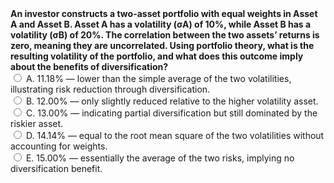 ::: {.question-block}
<form onsubmit="event.preventDefault(); checkAnswer('module3_mcq_q14')" data-correct-answer="A">
<strong style="display: block;">
An investor constructs a two-asset portfolio with equal weights in Asset A and Asset B. 
Asset A has a volatility (σA) of 10%, while Asset B has a volatility (σB) of 20%. 
The correlation between the two assets’ returns is zero, meaning they are uncorrelated. 
Using portfolio theory, what is the resulting volatility of the portfolio, and what does this outcome imply about the benefits of diversification?
</strong>
<label><input type="radio" name="module3_mcq_q14" value="A"> A. 11.18% — lower than the simple average of the two volatilities, illustrating risk reduction through diversification.</label><br>
<label><input type="radio" name="module3_mcq_q14" value="B"> B. 12.00% — only slightly reduced relative to the higher volatility asset.</label><br>
<label><input type="radio" name="module3_mcq_q14" value="C"> C. 13.00% — indicating partial diversification but still dominated by the riskier asset.</label><br>
<label><input type="radio" name="module3_mcq_q14" value="D"> D. 14.14% — equal to the root mean square of the two volatilities without accounting for weights.</label><br>
<label><input type="radio" name="module3_mcq_q14" value="E"> E. 15.00% — essentially the average of the two risks, implying no diversification benefit.</label><br>
</form>
<div id="feedback-module3_mcq_q14" class="feedback" data-status="" style="display:none;">
✅ Correct: A. The portfolio volatility is σp = √[(0.5² × 0.1²) + (0.5² × 0.2²)] = 0.1118 = 11.18%. 
Because the assets are uncorrelated, the portfolio risk is strictly lower than the weighted average of individual risks, demonstrating the power of diversification in reducing overall volatility.
</div>
:::

